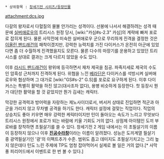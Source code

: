  * 상위항목 : [[창세기전 시리즈/등장인물]]

attachment:dcs.jpg

다갈의 왕자로서 다혈질의 물불 안가리는 성격이다. 선봉에 나서서 해결하려는 성격 때문에 [[실버애로우]]의 트리시스 원정 당시, [wiki:"카심#s-2.3" 카심]의 계략에 빠져 포로로 잡히게 된다. 물론 사막전에 미숙한 실버애로우 군으로 무리하게 진격을 결정한 것은 [[이올린 팬드래건]]의 패착이겠지만, 강력한 능력치를 가진 다이커스가 온전히 아군에 있었다면 좀 더 수월하게 진격했을지도 모른다. 물론 다수의 마장기를 운용하고 있었던 트리시스를 상대로 결과는 크게 다르지 않았을 수도 있다.

이후 [[라시드 팬드래건]]이 왕위에 등극하면서 재차 제국을 침공. 파죽지세로 제국의 수도인 암흑성 근처까지 진격하게 된다. 위협을 느낀 [[베라딘]]은 다이커스를 석방시켜 실버애로우와 협상하며 그 대가로 [wiki:"GS#s-2" G.S]를 포로로 요구하게 된다. 이후 다이커스는 특별히 활약을 하진 않고(대사조차 없다), 용병 비슷하게 등장한다. 첫 등장시 뭔가 대단한 활약을 할 것 같았지만 뭔가 김새는 캐릭터.

막강한 공격력과 방어력을 자랑하는 제노사이더로서, 버서커 상태로 진입하면 적군과 아군을 가리지 않고 무차별 공격을 하기도 한다. 캐릭터 설정에 걸맞는 직업이다. 직업의 상승치도 좋아 키우면 매우 강력한 케릭터이지만 턴이 돌아오는 속도가 느리고 무엇보다 트리시스 원정에서 포로가 되는 바람에 키울 기회도 거의 없다. 상점제 아이템인 도끼 부로바를 장착하면 초필살기를 쓸 수 있다. 창세기전 2 게임 내에서는 이 초필살기의 이름이 등장하지 않으나 이후 '''[[진공수라참]]'''이라는 이름이 알려졌다. 성능은 도끼계열 필살기 중 광역필살기인 '광'의 이펙트추가 수준. 범위도 좁고 데미지도 초필살기치고는 그리 높지 않은데다 턴도 느린 주제에 TP도 엄청 잡아먹어서 실제로 볼 일은 거의 없다.[* 사막풍 피리어드에서 이벤트로 한 번 볼 수 있다.]

